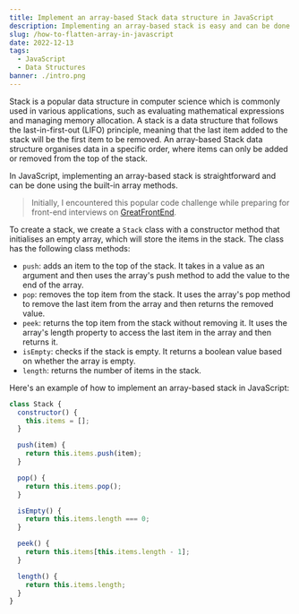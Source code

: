 ```yaml
---
title: Implement an array-based Stack data structure in JavaScript
description: Implementing an array-based stack is easy and can be done using the built-in array methods
slug: /how-to-flatten-array-in-javascript
date: 2022-12-13
tags:
  - JavaScript
  - Data Structures
banner: ./intro.png
---
```


Stack is a popular data structure in computer science which is commonly used in various applications, such as evaluating mathematical expressions and managing memory allocation. A stack is a data structure that follows the last-in-first-out (LIFO) principle, meaning that the last item added to the stack will be the first item to be removed. An array-based Stack data structure organises data in a specific order, where items can only be added or removed from the top of the stack.

In JavaScript, implementing an array-based stack is straightforward and can be done using the built-in array methods.

> Initially, I encountered this popular code challenge while preparing for front-end interviews on [GreatFrontEnd](https://www.greatfrontend.com/?fpr=edvins).

To create a stack, we create a `Stack` class with a constructor method that initialises an empty array, which will store the items in the stack. The class has the following class methods:

- `push`: adds an item to the top of the stack. It takes in a value as an argument and then uses the array's push method to add the value to the end of the array.
- `pop`: removes the top item from the stack. It uses the array's pop method to remove the last item from the array and then returns the removed value.
- `peek`: returns the top item from the stack without removing it. It uses the array's length property to access the last item in the array and then returns it.
- `isEmpty`: checks if the stack is empty. It returns a boolean value based on whether the array is empty.
- `length`: returns the number of items in the stack.

Here's an example of how to implement an array-based stack in JavaScript:

```js
class Stack {
  constructor() {
    this.items = [];
  }

  push(item) {
    return this.items.push(item);
  }

  pop() {
    return this.items.pop();
  }

  isEmpty() {
    return this.items.length === 0;
  }

  peek() {
    return this.items[this.items.length - 1];
  }

  length() {
    return this.items.length;
  }
}
```
